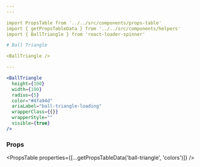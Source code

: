 ```yaml
---
---

import PropsTable from '../../src/components/props-table'
import { getPropsTableData } from '../../src/components/helpers'
import { BallTriangle } from 'react-loader-spinner'

# Ball Triangle

<BallTriangle />

---
```


```jsx
<BallTriangle
  height={100}
  width={100}
  radius={5}
  color="#4fa94d"
  ariaLabel="ball-triangle-loading"
  wrapperClass={{}}
  wrapperStyle=""
  visible={true}
/>
```

### Props

<PropsTable properties={[...getPropsTableData('ball-triangle', 'colors')]} />
